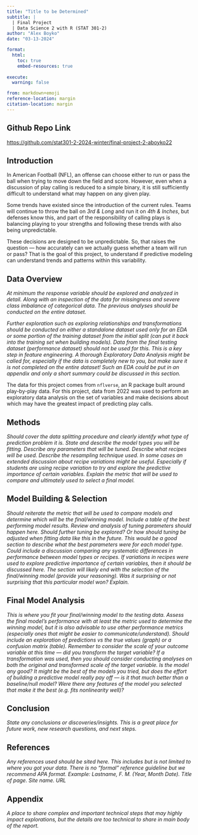 ```yaml
---
title: "Title to be Determined"
subtitle: |
  | Final Project 
  | Data Science 2 with R (STAT 301-2)
author: "Alex Boyko"
date: "03-13-2024"

format:
  html:
    toc: true
    embed-resources: true
    
execute:
  warning: false

from: markdown+emoji 
reference-location: margin
citation-location: margin
---
```


::: {.callout-tip icon=false}

## Github Repo Link

[https://github.com/stat301-2-2024-winter/final-project-2-aboyko22](https://github.com/stat301-2-2024-winter/final-project-2-aboyko22)

:::

## Introduction
In American Football (NFL), an offense can choose either to run or pass the ball when trying to move down the field and score. However, even when a discussion of play calling is reduced to a simple binary, it is still sufficiently difficult to understand what may happen on any given play.

Some trends have existed since the introduction of the current rules. Teams will continue to throw the ball on *3rd & Long* and run it on *4th & Inches*, but defenses know this, and part of the responsibility of calling plays is balancing playing to your strengths and following these trends with also being unpredictable.

These decisions are designed to be unpredictable. So, that raises the question — how accurately can we actually guess whether a team will run or pass? That is the goal of this project, to understand if predictive modeling can understand trends and patterns within this variability.

## Data Overview
*At minimum the response variable should be explored and analyzed in detail. Along with an inspection of the data for missingness and severe class imbalance of categorical data. The previous analyses should be conducted on the entire dataset.*

*Further exploration such as exploring relationships and transformations should be conducted on either a standalone dataset used only for an EDA or some portion of the training dataset from the initial split (can put it back into the training set when building models). Data from the final testing dataset (performance dataset) should not be used for this. This is a key step in feature engineering. A thorough Exploratory Data Analysis might be called for, especially if the data is completely new to you, but make sure it is not completed on the entire dataset! Such an EDA could be put in an appendix and only a short summary could be discussed in this section.*

The data for this project comes from `nflverse`, an R package built around play-by-play data. For this project, data from 2022 was used to perform an exploratory data analysis on the set of variables and make decisions about which may have the greatest impact of predicting play calls.


## Methods
*Should cover the data splitting procedure and clearly identify what type of prediction problem it is. State and describe the model types you will be fitting. Describe any parameters that will be tuned. Describe what recipes will be used. Describe the resampling technique used. In some cases an extended discussion about recipe variations might be useful. Especially if students are using recipe variation to try and explore the predictive importance of certain variables. Explain the metric that will be used to compare and ultimately used to select a final model.*

## Model Building & Selection
*Should reiterate the metric that will be used to compare models and determine which will be the final/winning model. Include a table of the best performing model results. Review and analysis of tuning parameters should happen here. Should further tuning be explored? Or how should tuning be adjusted when fitting data like this in the future. This would be a good section to describe what the best parameters were for each model type. Could include a discussion comparing any systematic differences in performance between model types or recipes. If variations in recipes were used to explore predictive importance of certain variables, then it should be discussed here. The section will likely end with the selection of the final/winning model (provide your reasoning). Was it surprising or not surprising that this particular model won? Explain.*

## Final Model Analysis
*This is where you fit your final/winning model to the testing data. Assess the final model’s performance with at least the metric used to determine the winning model, but it is also advisable to use other performance metrics (especially ones that might be easier to communicate/understand). Should include an exploration of predictions vs the true values (graph) or a confusion matrix (table). Remember to consider the scale of your outcome variable at this time — did you transform the target variable? If a transformation was used, then you should consider conducting analyses on both the original and transformed scale of the target variable. Is the model any good? It might be the best of the models you tried, but does the effort of building a predictive model really pay off — is it that much better than a baseline/null model? Were there any features of the model you selected that make it the best (e.g. fits nonlinearity well)?*

## Conclusion
*State any conclusions or discoveries/insights. This is a great place for future work, new research questions, and next steps.*

## References
*Any references used should be sited here. This includes but is not limited to where you got your data. There is no “formal” reference guideline but we recommend APA format. Example: Lastname, F. M. (Year, Month Date). Title of page. Site name. URL*

## Appendix
*A place to share complex and important technical steps that may highly impact explorations, but the details are too technical to share in main body of the report.*
